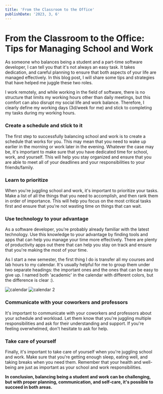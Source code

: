 ```yaml
---
title: 'From the Classroom to the Office'
publishDate: '2023, 3, 6'
---
```


# From the Classroom to the Office:<br />Tips for Managing School and Work

As someone who balances being a student and a part-time software developer, I can tell you that it's not always an easy task. It takes dedication, and careful planning to ensure that both aspects of your life are managed effectively. In this blog post, I will share some tips and strategies that have helped me juggle these two roles.

I work remotely, and while working in the field of software, there is no structure that limits my working hours other than daily meetings, but this comfort can also disrupt my social life and work balance. Therefore, I clearly define my working days (3d/week for me) and stick to completing my tasks during my working hours.

### Create a schedule and stick to it
The first step to successfully balancing school and work is to create a schedule that works for you. This may mean that you need to wake up earlier in the morning or work later in the evening. Whatever the case may be, it's important to make sure that you have dedicated time for school, work, and yourself. This will help you stay organized and ensure that you are able to meet all of your deadlines and your responsibilities to your friends/family.

### Learn to prioritize
When you're juggling school and work, it's important to prioritize your tasks. Make a list of all the things that you need to accomplish, and then rank them in order of importance. This will help you focus on the most critical tasks first and ensure that you're not wasting time on things that can wait.

### Use technology to your advantage
As a software developer, you're probably already familiar with the latest technology. Use this knowledge to your advantage by finding tools and apps that can help you manage your time more effectively. There are plenty of productivity apps out there that can help you stay on track and ensure that you're making the most of your time.

As I start a new semester, the first thing I do is transfer all my courses and lab hours to my calendar. It's usually helpful for me to group them under two separate headings: the important ones and the ones that can be easy to give up. I named both 'academic' in the calendar with different colors, but the difference is clear :).

<img src="/images/calendar-1.png" alt="calendar" loading="lazy"/>

<img src="/images/calendar-2.png" alt="calendar 2" loading="lazy"/>

### Communicate with your coworkers and professors
It's important to communicate with your coworkers and professors about your schedule and workload. Let them know that you're juggling multiple responsibilities and ask for their understanding and support. If you're feeling overwhelmed, don't hesitate to ask for help.

### Take care of yourself
Finally, it's important to take care of yourself when you're juggling school and work. Make sure that you're getting enough sleep, eating well, and taking breaks when you need them. Remember that your health and well-being are just as important as your school and work responsibilities.

**In conclusion, balancing being a student and work can be challenging, but with proper planning, communication, and self-care, it's possible to succeed in both areas.**